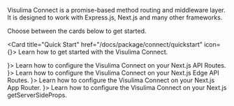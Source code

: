 
Visulima Connect is a promise-based method routing and middleware layer. It is designed to work with Express.js, Next.js and many other frameworks.

Choose between the cards below to get started.

<Card title="Quick Start" href="/docs/package/connect/quickstart" icon={<Play size={20} />}>
    Learn how to get started with the Visulima Connect.
</Card>

<CardGroup cols={2}>
    <Card title="Next.js API Routes" href="/docs/package/connect/next/api-routes" icon={<ArrowRightLeft size={20} />}>
        Learn how to configure the Visulima Connect on your Next.js API Routes.
    </Card>
    <Card title="Next.js Edge API Routes" href="/docs/package/connect/next/edge-api-routes" icon={<ArrowRightLeft size={20} />}>
        Learn how to configure the Visulima Connect on your Next.js Edge API Routes.
    </Card>
    <Card title="Next.js App Router" href="/docs/package/connect/next/app-router" icon={<ArrowRightLeft size={20} />}>
        Learn how to configure the Visulima Connect on your Next.js App Router.
    </Card>
    <Card title="Next.js getServerSideProps" href="/docs/package/connect/next/get-server-side-props" icon={<ArrowRightLeft size={20} />}>
        Learn how to configure the Visulima Connect on your Next.js getServerSideProps.
    </Card>
</CardGroup>
